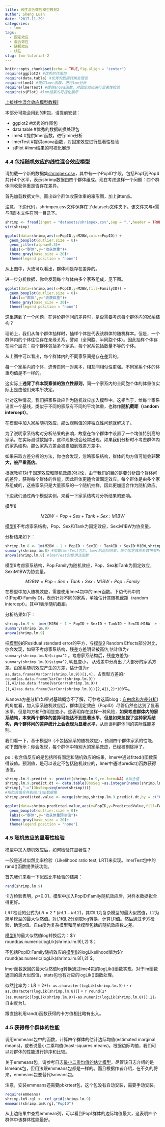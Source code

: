 ```yaml
---
title: 线性混合效应模型教程2
author: Sheng Luan
date: '2017-11-29'
categories:
  - lmm
tags:
  - 固定效应
  - 混合效应
  - 随机效应
  - 线性
slug: lmm-tutorial-2
---
```


```r
knitr::opts_chunk$set(echo = TRUE,fig.align = "center")
require(ggplot2) #优秀的作图包
require(data.table) #优秀的数据转换处理包
require(lme4) #提供lmer函数，进行lmm分析
require(lmerTest) #提供anova函数，对固定效应进行显著性检验
require(sjPlot) #lmm结果的可视化展示
```

[上接线性混合效应模型教程1](http://luansheng.netlify.com/2017/11/19/lmm-tutorial-1/)

本部分可能会用到的R包，请提前安装：

* ggplot2 #优秀的作图包
* data.table #优秀的数据转换处理包
* lme4 #提供lmer函数，进行lmm分析
* lmerTest #提供anova函数，对固定效应进行显著性检验
* sjPlot #lmm结果的可视化展示

### 4.4 包括随机效应的线性混合效应模型

请加载一个新的数据集[shrimpex.csv](https://luansheng.netlify.com/post/datasets/shrimpex.csv)，其中有一个PopID字段，包括Pop1到Pop4共计4个水平，表示shrimp数据由四个群体组成。现在考虑这样一个问题：四个群体间收获体重是否存在差异。

首先加载数据文件。画出四个群体收获体重的箱形图，加上jitter点。

注意，下边代码，shrimpex.csv文件保存在了datasets文件夹下。该文件夹与x需与R脚本文件在同一目录下。
```r
shrimp <- fread(input = "datasets/shrimpex.csv",sep = ",",header = TRUE,stringsAsFactors = TRUE)
str(shrimp)

ggplot(data=shrimp,aes(x=PopID,y=M2BW,color=PopID)) + 
  geom_boxplot(outlier.size = 0)+
  geom_jitter(alpha=0.3)+
  labs(x="群体",y="收获体重")+
  theme_gray(base_size = 20)+
  theme(legend.position = "none")
```

从上图中，大致可以看出，群体间是存在差异的。

进一步分析数据，你会发现每个群体由多个家系组成，见下图。

```r
ggplot(data=shrimp,aes(x=PopID,y=M2BW,fill=FamilyID)) + 
  geom_boxplot(outlier.size = 0)+
  labs(x="群体",y="收获体重")+
  theme_gray(base_size = 20)+
  theme(legend.position = "none")

```

这里遇到了一个问题，在评价群体间的差异时，是否需要考虑每个群体内的家系结构？

理论上，我们从每个群体抽样时，抽样个体是代表该群体的随机样本。但是，一个群体内的个体往往存在亲缘关系，譬如（全同胞、半同胞个体）。因此抽样个体存在两个层次：每个群体包括多个家系，每个家系包括数量不等的个体。

从上图中可以看出，每个群体内的不同家系间是存在差异的。

每一个家系内的个体，遗传自同一对亲本，相互间相似性更强。不同家系个体的体重均值是不一样的。

这实际上**违背了样本观察值的独立性原则**，同一个家系内的全同胞个体的体重值实际上是由他们亲本所决定。

针对这种情况，我们把家系效应作为随机效应加入模型中。这相当于，给每个家系设置一个基线，类似于不同的家系有不同的平均体重，也称作**随机截距（random intercept）**。

在模型中加入家系随机效应，那么观察值的非独立性问题就解决了。

为了说明家系结构对分析结果的影响，故意在每个群体中设置了一个均值特别高的家系。在实际测试数据中，这种现象也会经常出现。如果我们分析时不考虑群体内的家系结构，那么家系方差会被累加到残差方差中。

如果采取方差分析的方法，你也会发现，忽略家系结构，群体的均方值可能会**非常大，被严重高估**。

根据教程1对于固定效应和随机效应的讨论，由于我们的目的是要分析四个群体间的差异，获得每个群体的性能，因此群体更适合做固定效应。每个群体是由多个家系组成的，这些家系只是大量家系的一个随机抽样，因此更加适合作为随机效应。

下边我们通过两个模型实例，来看一下家系结构对分析结果的影响。

<a id="8">模型8</a>

$$M2BW = Pop + Sex + Tank + Sex:M1BW$$

[模型8](#8)不考虑家系结构，Pop、Sex和Tank为固定效应，Sex:M1BW为协变量。

分析结果如下：

```r
shrimp.lm.8 <- lm(M2BW ~ 1 + PopID + SexID + TankID + SexID:M1BW,shrimp)
summary(shrimp.lm.8) #加载lmerTest包后，lmer的返回结果，每个固定效应系数带有P值
anova(shrimp.lm.8) #lmerTest包提供该函数
```

<a id="9">模型9</a>考虑家系结构，Pop\:Family为随机效应，Pop、Sex和Tank为固定效应，Sex\:M1BW为协变量。

$$M2BW = Pop + Sex + Tank + Sex:M1BW + Pop:Family$$

在模型中加入随机效应，需要使用lme4包中的lmer函数。下边代码中的(1\|PopID:FamilyID)，表示针对不同的家系，单独估计其随机截距（random intercept）。其中1表示随机截距。

分析结果如下：

```r
shrimp.lm.9 <- lmer(M2BW ~ 1 + PopID + SexID + TankID + SexID:M1BW  + (1|PopID:FamilyID),shrimp)
summary(shrimp.lm.9)
anova(shrimp.lm.9)
```

把[模型8](#8)的Residual standard error的平方，与[模型9](#9) Random Effects部分对比，你会发现，如果不考虑家系结构，残差方差明显被高估,估计值为`r summary(shrimp.lm.8)$sigma^2` 。考虑家系结构后，残差方差为`r summary(shrimp.lm.9)$sigma^2`, 明显变小， 从残差中分离出了大部分的家系方差。由家系随机效应产生的方差，估计值为`r as.data.frame(VarCorr(shrimp.lm.9))[1,4]`，占表型方差的`r round(as.data.frame(VarCorr(shrimp.lm.9))[1,4]/(as.data.frame(VarCorr(shrimp.lm.9))[1,4]+as.data.frame(VarCorr(shrimp.lm.9))[2,4]),2)*100`%。

从anova方差分析(如果对基础概念不了解，可参考这篇blog：[自由度和方差分析](https://luansheng.netlify.com/2017/12/08/df-and-anova/))的角度看，加入家系随机效应后，群体固定效应（PopID）尽管仍然也达到了显著水平，但是均方和F值明显变小。这表明存在这样一种风险，**如果考虑群体内的家系结构，本来两个群体的差异可能达不到显著水平，但是如果忽视了这种家系结构，两个群体间的差异统计上会表现为显著水平**，从而误判群体间的实际性能差别。

我们看一下，基于模型9（不包括家系的随机效应），预测四个群体家系的性能，如下图所示：你会发现，每个群体中特别大的家系效应，已经被剔除掉了。

ps：拟合值反应的是包括所有固定和随机效应的结果，lmer中通过fitted()函数获得该值。预测值，是可以设定不包括随机效应的，lmer中通过predict()函数获得该值。

```r
shrimp.lm.9.predict <- predict(shrimp.lm.9,re.form=NA) #拟合值
shrimp.lm.9.predict.dt <- data.table(ObsSeq =as.integer(names(shrimp.lm.9.predict)),PredictedValue=shrimp.lm.9.predict)
shrimp[,":="(ObsSeq=seq(nrow(shrimp)))]
#把拟合值合并到shrimp数据集
shrimp.predicted.value <- merge(shrimp,shrimp.lm.9.predict.dt,by = c("ObsSeq"),all.y = TRUE)

ggplot(data=shrimp.predicted.value,aes(x=PopID,y=PredictedValue,fill=FamilyID)) + 
  geom_boxplot(outlier.size = 0)+
  labs(x="群体",y="收获体重预测值")+
  theme_gray(base_size = 20)+
  theme(legend.position = "none")
```

### 4.5 随机效应的显著性检验

模型中加入随机效应后，如何检验其显著性？

一般是通过似然比率检验（Likelihood ratio test, LRT)来实现。lmerTest包中的rand()函数提供该功能。

首先我们来看一下似然比率检验的结果：

```r
rand(shrimp.lm.9)

```

卡方检验表明，*p*<0.01，模型中加入PopID:Family随机效应后，对样本数据拟合得更好。

LRT检验的公式为$LR = 2*(lnL1 - lnL2)$，其中L1为复杂模型的最大似然值，L2为简单模型的最大似然值。对L1和L2分别取log转换，计算LR值。然后通过卡方检验，确定p值。自由度为复杂模型和简单模型包括的随机效应数之差。

[模型9](#9)的最大似然值log转换后为：$`r round(as.numeric(logLik(shrimp.lm.9)),2)`$；

不包括PopID:Family随机效应的[模型8](#8)的logLikelihood值为$`r round(as.numeric(logLik(shrimp.lm.8)),2)`$。

lmer函数返回的最大似然值log转换通过lme4包的logLik()函数实现。对于lm函数返回的最大似然值，stats包也有对应的logLik()函数处理。

似然比率为：LR = 2\*(`r as.character(logLik(shrimp.lm.9))` - `r as.character(logLik(shrimp.lm.8))`) = `r round(2*(as.numeric(logLik(shrimp.lm.9))-as.numeric(logLik(shrimp.lm.8))),2)`。自由度为1。
 
跟直接利用rand()函数获得的卡方值相比略有出入。

### 4.5 获得每个群体的性能


调用emmeans包中的函数，计算四个群体的估计边际均值(estimated marginal means)，或者说最小二乘均值(least-squares means)。根据边际均值，我们可以对群体的性能进行排序和比较。

关于emmeans包，请参考日志[最小二乘均值的估计模型](http://luansheng.netlify.com/2017/06/10/least-squares-means-note-1/)。尽管该日志介绍的是lsmeans包，但用法跟emmeans包都是一样的。而且根据作者介绍，在不久的将来，emmeans包要替代lsmeans包。

注意，安装emmeans还需要pbkrtest包，这个包没有自动安装，需要手动安装。

```r
require(emmeans)
shrimp.lm9.rgl <- ref_grid(shrimp.lm.9)
emmeans(shrimp.lm9.rgl,"PopID")

```

从上边结果中查找emmean列，可以看到Pop1群体的边际均值最大，这表明四个群体中该群体性能最好。

